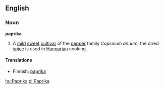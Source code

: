 ==English==
===Noun===
{{wikipedia}}
'''paprika'''
#A [[mild]] [[sweet]] [[cultivar]] of the [[pepper]] family ''Capsicum anuum''; the dried [[spice]] is used in [[Hungarian]] cooking.

====Translations====
*Finnish: [[paprika]]

[[hu:Paprika]]
[[pl:Paprika]]